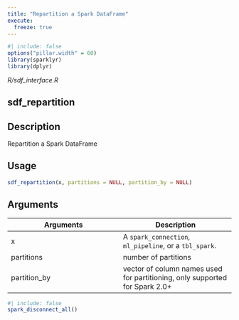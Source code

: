 ```yaml
---
title: "Repartition a Spark DataFrame"
execute:
  freeze: true
---
```


```r
#| include: false
options("pillar.width" = 60)
library(sparklyr) 
library(dplyr)
```

*R/sdf_interface.R*

## sdf_repartition

## Description
Repartition a Spark DataFrame 


## Usage
```r
sdf_repartition(x, partitions = NULL, partition_by = NULL) 
```

## Arguments
|Arguments|Description|
|---|---|
| x | A `spark_connection`, `ml_pipeline`, or a `tbl_spark`. |
| partitions | number of partitions |
| partition_by | vector of column names used for partitioning, only supported for Spark 2.0+ |








```r
#| include: false
spark_disconnect_all()
```
